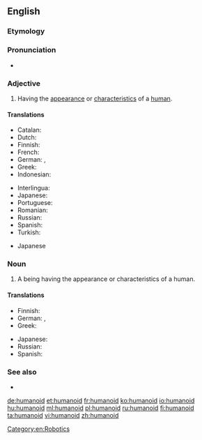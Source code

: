 ==English==
{{wikipedia}}

===Etymology===
{{suffix|human|oid|lang=en}}

===Pronunciation===
* {{IPA|/ˈhjuːmənɔɪd/|lang=en}}

===Adjective===
{{en-adj}}

# Having the [[appearance]] or [[characteristics]] of a [[human]].

====Translations====
{{trans-top|having the appearance or characteristics of a human}}
* Catalan: {{t+|ca|humanoide}}
* Dutch: {{t|nl|humanoïde}}
* Finnish: {{t+|fi|ihmismäinen}}
* French: {{t+|fr|humanoïde}}
* German: {{t+|de|menschenähnlich}}, {{t+|de|humanoid}}
* Greek: {{t+|el|ανθρωποειδής}}
* Indonesian: {{t|id|humanoid}}
{{trans-mid}}
* Interlingua: {{t|ia|humanoide}}
* Japanese: {{t|ja|人型|tr=ひとがたの, hitogata no|alt=人型の|sc=Jpan}}
* Portuguese: {{t|pt|humanoide}}
* Romanian: {{t+|ro|umanoid}}
* Russian: {{t+|ru|человекоподо́бный}}
* Spanish: {{t|es|humanoide}}
* Turkish: {{t+|tr|insansı}}
{{trans-bottom}}

{{checktrans-top}}
* Japanese {{t-check|ja|擬人化|tr=ぎじんか, gijinka}}
{{trans-mid}}
{{trans-bottom}}

===Noun===
{{en-noun}}

# A being having the appearance or characteristics of a human.

====Translations====
{{trans-top|a being having the appearance or characteristics of a human}}
* Finnish: {{t+|fi|humanoidi}}
* German: {{t|de|Humanoid|m}}, {{t|de|Humanoide|m}}
* Greek: {{t|el|ανθρωποειδές|n}}
{{trans-mid}}
* Japanese: {{t|ja|ヒューマノイド|tr=hyūmanoido|sc=Jpan}}
* Russian: {{t+|ru|гумано́ид|m}}
* Spanish: {{t|es|humanoide|m}}
{{trans-bottom}}

===See also===
* {{l|en|anthropoid}}

[[Category:en:Robotics]]

[[de:humanoid]]
[[et:humanoid]]
[[fr:humanoid]]
[[ko:humanoid]]
[[io:humanoid]]
[[hu:humanoid]]
[[ml:humanoid]]
[[pl:humanoid]]
[[ru:humanoid]]
[[fi:humanoid]]
[[ta:humanoid]]
[[vi:humanoid]]
[[zh:humanoid]]